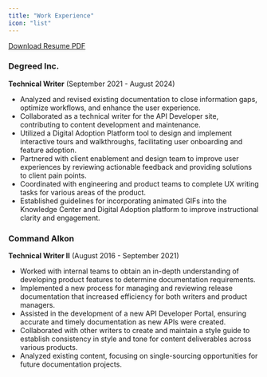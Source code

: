 ```yaml
---
title: "Work Experience"
icon: "list"
---
```

[Download Resume PDF](https://drive.google.com/file/d/1ngMrENjIkjMTViuWoOd3op0zyJK7g4Mm/view?usp=sharing)
### Degreed Inc.
**Technical Writer**
(September 2021 - August 2024)
* Analyzed and revised existing documentation to close information gaps, optimize workflows, and enhance the user experience.
* Collaborated as a technical writer for the API Developer site, contributing to content development and maintenance.
* Utilized a Digital Adoption Platform tool to design and implement interactive tours and walkthroughs, facilitating user onboarding and feature adoption.
* Partnered with client enablement and design team to improve user experiences by reviewing actionable feedback and providing solutions to client pain points.
* Coordinated with engineering and product teams to complete UX writing tasks for various areas of the product.
* Established guidelines for incorporating animated GIFs into the Knowledge Center and Digital Adoption platform to improve instructional clarity and engagement.

### Command Alkon
**Technical Writer II**
(August 2016 - September 2021)
* Worked with internal teams to obtain an in-depth understanding of developing product features to determine documentation requirements.
* Implemented a new process for managing and reviewing release documentation that increased efficiency for both writers and product managers.
* Assisted in the development of a new API Developer Portal, ensuring accurate and timely documentation as new APIs were created.
* Collaborated with other writers to create and maintain a style guide to establish consistency in style and tone for content deliverables across various products.
* Analyzed existing content, focusing on single-sourcing opportunities for future documentation projects.

